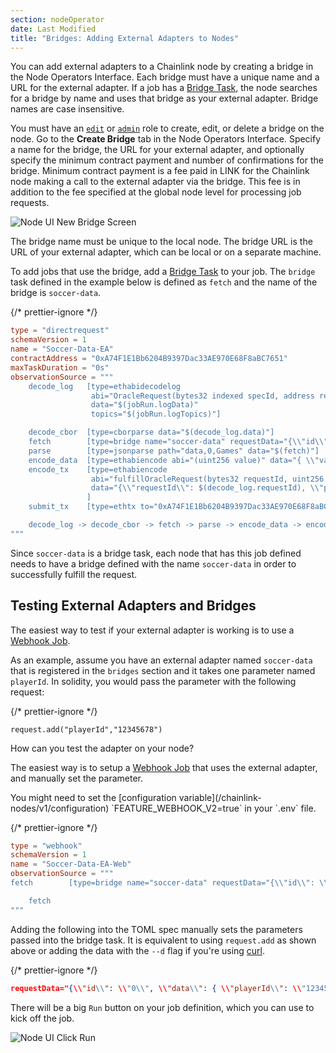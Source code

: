```yaml
---
section: nodeOperator
date: Last Modified
title: "Bridges: Adding External Adapters to Nodes"
---
```



You can add external adapters to a Chainlink node by creating a bridge in the Node Operators Interface. Each bridge must have a unique name and a URL for the external adapter. If a job has a [Bridge Task](/chainlink-nodes/oracle-jobs/all-tasks/#bridge-task), the node searches for a bridge by name and uses that bridge as your external adapter. Bridge names are case insensitive.

You must have an [`edit`](/chainlink-nodes/v1/roles-and-access#roles-and-access) or [`admin`](/chainlink-nodes/v1/roles-and-access#roles-and-access) role to create, edit, or delete a bridge on the node. Go to the **Create Bridge** tab in the Node Operators Interface. Specify a name for the bridge, the URL for your external adapter, and optionally specify the minimum contract payment and number of confirmations for the bridge. Minimum contract payment is a fee paid in LINK for the Chainlink node making a call to the external adapter via the bridge. This fee is in addition to the fee specified at the global node level for processing job requests.

![Node UI New Bridge Screen](/files/ea-new-bridge.png)

The bridge name must be unique to the local node. The bridge URL is the URL of your external adapter, which can be local or on a separate machine.

To add jobs that use the bridge, add a [Bridge Task](/chainlink-nodes/oracle-jobs/all-tasks/#bridge-task) to your job. The `bridge` task defined in the example below is defined as `fetch` and the name of the bridge is `soccer-data`.

{/* prettier-ignore */}
```toml
type = "directrequest"
schemaVersion = 1
name = "Soccer-Data-EA"
contractAddress = "0xA74F1E1Bb6204B9397Dac33AE970E68F8aBC7651"
maxTaskDuration = "0s"
observationSource = """
    decode_log   [type=ethabidecodelog
                  abi="OracleRequest(bytes32 indexed specId, address requester, bytes32 requestId, uint256 payment, address callbackAddr, bytes4 callbackFunctionId, uint256 cancelExpiration, uint256 dataVersion, bytes data)"
                  data="$(jobRun.logData)"
                  topics="$(jobRun.logTopics)"]

    decode_cbor  [type=cborparse data="$(decode_log.data)"]
    fetch        [type=bridge name="soccer-data" requestData="{\\"id\\": $(jobSpec.externalJobID), \\"data\\": { \\"playerId\\": $(decode_cbor.playerId)}}"]
    parse        [type=jsonparse path="data,0,Games" data="$(fetch)"]
    encode_data  [type=ethabiencode abi="(uint256 value)" data="{ \\"value\\": $(parse) }"]
    encode_tx    [type=ethabiencode
                  abi="fulfillOracleRequest(bytes32 requestId, uint256 payment, address callbackAddress, bytes4 callbackFunctionId, uint256 expiration, bytes32 data)"
                  data="{\\"requestId\\": $(decode_log.requestId), \\"payment\\": $(decode_log.payment), \\"callbackAddress\\": $(decode_log.callbackAddr), \\"callbackFunctionId\\": $(decode_log.callbackFunctionId), \\"expiration\\": $(decode_log.cancelExpiration), \\"data\\": $(encode_data)}"
                 ]
    submit_tx    [type=ethtx to="0xA74F1E1Bb6204B9397Dac33AE970E68F8aBC7651" data="$(encode_tx)"]

    decode_log -> decode_cbor -> fetch -> parse -> encode_data -> encode_tx -> submit_tx
"""
```

Since `soccer-data` is a bridge task, each node that has this job defined needs to have a bridge defined with the name `soccer-data` in order to successfully fulfill the request.

## Testing External Adapters and Bridges

The easiest way to test if your external adapter is working is to use a [Webhook Job](/chainlink-nodes/oracle-jobs/all-jobs/#webhook-jobs).

As an example, assume you have an external adapter named `soccer-data` that is registered in the `bridges` section and it takes one parameter named `playerId`. In solidity, you would pass the parameter with the following request:

{/* prettier-ignore */}
```solidity
request.add("playerId","12345678")
```

How can you test the adapter on your node?

The easiest way is to setup a [Webhook Job](/chainlink-nodes/oracle-jobs/all-jobs/#webhook-jobs) that uses the external adapter, and manually set the parameter.

<Aside type="note">
  You might need to set the [configuration variable](/chainlink-nodes/v1/configuration) `FEATURE_WEBHOOK_V2=true` in
  your `.env` file.
</Aside>

{/* prettier-ignore */}
```toml
type = "webhook"
schemaVersion = 1
name = "Soccer-Data-EA-Web"
observationSource = """
fetch        [type=bridge name="soccer-data" requestData="{\\"id\\": \\"0\\", \\"data\\": { \\"playerId\\": \\"12345678\\"}}"]

    fetch
"""
```

Adding the following into the TOML spec manually sets the parameters passed into the bridge task. It is equivalent to using `request.add` as shown above or adding the data with the `--d` flag if you're using [curl](https://curl.se/).

{/* prettier-ignore */}
```json
requestData="{\\"id\\": \\"0\\", \\"data\\": { \\"playerId\\": \\"12345678\\"}}"
```

There will be a big `Run` button on your job definition, which you can use to kick off the job.

![Node UI Click Run](/files/webhook-run.png)
